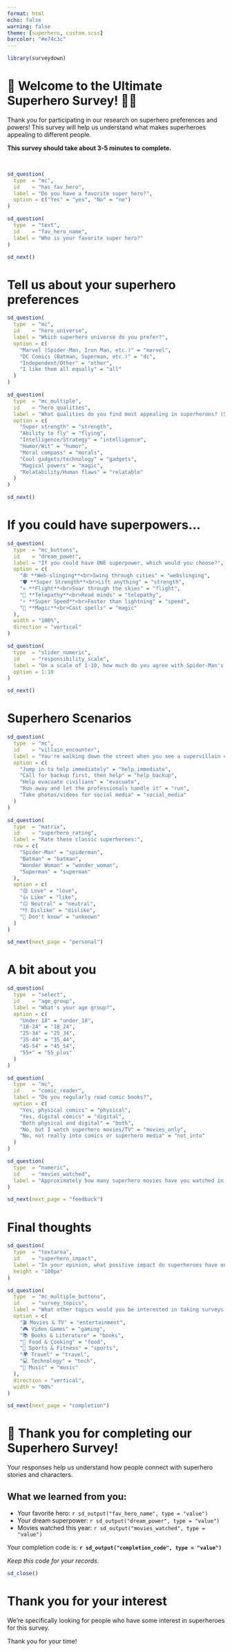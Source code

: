 ```yaml
---
format: html
echo: false
warning: false
theme: [superhero, custom.scss]
barcolor: "#e74c3c"
---
```


```r
library(surveydown)
```

::: {.sd_page id=welcome}

# 🦸 Welcome to the Ultimate Superhero Survey! 🦸‍♀️

Thank you for participating in our research on superhero preferences and powers! This survey will help us understand what makes superheroes appealing to different people.

**This survey should take about 3-5 minutes to complete.**

<br>

```r
sd_question(
  type  = "mc",
  id    = "has_fav_hero",
  label = "Do you have a favorite super hero?",
  option = c("Yes" = "yes", "No" = "no")
)
```

```r
sd_question(
  type  = "text",
  id    = "fav_hero_name",
  label = "Who is your favorite super hero?"
)
```

```r
sd_next()
```

:::

::: {.sd_page id=hero_details}

# Tell us about your superhero preferences

```r
sd_question(
  type  = "mc",
  id    = "hero_universe",
  label = "Which superhero universe do you prefer?",
  option = c(
    "Marvel (Spider-Man, Iron Man, etc.)" = "marvel",
    "DC Comics (Batman, Superman, etc.)" = "dc",
    "Independent/Other" = "other",
    "I like them all equally" = "all"
  )
)
```

```r
sd_question(
  type  = "mc_multiple",
  id    = "hero_qualities",
  label = "What qualities do you find most appealing in superheroes? (Select all that apply)",
  option = c(
    "Super strength" = "strength",
    "Ability to fly" = "flying",
    "Intelligence/Strategy" = "intelligence",
    "Humor/Wit" = "humor",
    "Moral compass" = "morals",
    "Cool gadgets/technology" = "gadgets",
    "Magical powers" = "magic",
    "Relatability/Human flaws" = "relatable"
  )
)
```

```r
sd_next()
```

:::

::: {.sd_page id=powers}

# If you could have superpowers...

```r
sd_question(
  type  = "mc_buttons",
  id    = "dream_power",
  label = "If you could have ONE superpower, which would you choose?",
  option = c(
    "🕸️ **Web-slinging**<br>Swing through cities" = "webslinging",
    "🛡️ **Super Strength**<br>Lift anything" = "strength", 
    "✈️ **Flight**<br>Soar through the skies" = "flight",
    "🧠 **Telepathy**<br>Read minds" = "telepathy",
    "⚡ **Super Speed**<br>Faster than lightning" = "speed",
    "🔮 **Magic**<br>Cast spells" = "magic"
  ),
  width = "100%", 
  direction = "vertical"
)
```

```r
sd_question(
  type  = "slider_numeric",
  id    = "responsibility_scale",
  label = "On a scale of 1-10, how much do you agree with Spider-Man's motto: 'With great power comes great responsibility'?",
  option = 1:10
)
```

```r
sd_next()
```

:::

::: {.sd_page id=scenarios}

# Superhero Scenarios

```r
sd_question(
  type  = "mc",
  id    = "villain_encounter",
  label = "You're walking down the street when you see a supervillain causing chaos. What do you do?",
  option = c(
    "Jump in to help immediately" = "help_immediate",
    "Call for backup first, then help" = "help_backup",
    "Help evacuate civilians" = "evacuate",
    "Run away and let the professionals handle it" = "run",
    "Take photos/videos for social media" = "social_media"
  )
)
```

```r
sd_question(
  type  = "matrix",
  id    = "superhero_rating",
  label = "Rate these classic superheroes:",
  row = c(
    "Spider-Man" = "spiderman",
    "Batman" = "batman", 
    "Wonder Woman" = "wonder_woman",
    "Superman" = "superman"
  ),
  option = c(
    "😍 Love" = "love",
    "👍 Like" = "like", 
    "😐 Neutral" = "neutral",
    "👎 Dislike" = "dislike",
    "🤷 Don't know" = "unknown"
  )
)
```

```r
sd_next(next_page = "personal")
```

:::

::: {.sd_page id=personal}

# A bit about you

```r
sd_question(
  type  = "select",
  id    = "age_group",
  label = "What's your age group?",
  option = c(
    "Under 18" = "under_18",
    "18-24" = "18_24",
    "25-34" = "25_34", 
    "35-44" = "35_44",
    "45-54" = "45_54",
    "55+" = "55_plus"
  )
)
```

```r
sd_question(
  type  = "mc",
  id    = "comic_reader",
  label = "Do you regularly read comic books?",
  option = c(
    "Yes, physical comics" = "physical",
    "Yes, digital comics" = "digital",
    "Both physical and digital" = "both",
    "No, but I watch superhero movies/TV" = "movies_only",
    "No, not really into comics or superhero media" = "not_into"
  )
)
```

```r
sd_question(
  type  = "numeric",
  id    = "movies_watched",
  label = "Approximately how many superhero movies have you watched in the past year?"
)
```

```r
sd_next(next_page = "feedback")
```

:::

::: {.sd_page id=feedback}

# Final thoughts

```r
sd_question(
  type  = "textarea",
  id    = "superhero_impact",
  label = "In your opinion, what positive impact do superheroes have on society and culture?",
  height = "100px"
)
```

```r
sd_question(
  type  = "mc_multiple_buttons",
  id    = "survey_topics",
  label = "What other topics would you be interested in taking surveys about?",
  option = c(
    "🎬 Movies & TV" = "entertainment",
    "🎮 Video Games" = "gaming",
    "📚 Books & Literature" = "books",
    "🍕 Food & Cooking" = "food",
    "🏃 Sports & Fitness" = "sports",
    "🌍 Travel" = "travel",
    "💻 Technology" = "tech",
    "🎵 Music" = "music"
  ),
  direction = "vertical",
  width = "60%"
)
```

```r
sd_next(next_page = "completion")
```

:::

::: {.sd_page id=completion}

# 🎉 Thank you for completing our Superhero Survey!

Your responses help us understand how people connect with superhero stories and characters.

## What we learned from you:

- Your favorite hero: `r sd_output("fav_hero_name", type = "value")`
- Your dream superpower: `r sd_output("dream_power", type = "value")`
- Movies watched this year: `r sd_output("movies_watched", type = "value")`

Your completion code is: **`r sd_output("completion_code", type = "value")`**

*Keep this code for your records.*

```r
sd_close()
```

:::

::: {.sd_page id=screenout}

# Thank you for your interest

We're specifically looking for people who have some interest in superheroes for this survey. 

Thank you for your time!

:::
